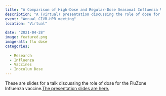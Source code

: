 ```yaml
---
title: "A Comparison of High-Dose and Regular-Dose Seasonal Influenza Vaccines Toward Eliciting Homologous and Heterologous Immunity"
description: "A (virtual) presentation discussing the role of dose for Influenza vaccines." 
event: "Annual CIVR-HPR meeting"
location: "Virtual"
  
date: "2021-04-28"
image: featured.png
image-alt: flu dose
categories:
  
  - Research
  - Influenza
  - Vaccines
  - Inoculum Dose
---
```


These are slides for a talk discussing the role of dose for the FluZone Influenza vaccine.<a href="2021_04_CIVIC.html" target="_blank">The presentation slides are here.</a>

